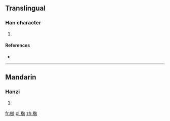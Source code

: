 ==Translingual==

===Han character===
{{Han char|rn=75|rad=木|as=11|sn=15|four=4591<sub>7</sub>|canj=木土土戈 (DGGI)}}

# {{defn|Han|sort=木11}}

====References====
* {{Han ref|kx=0548.050|dkj=15384|dj=0935.240|hdz=21272.090|uh=69F8|ud=27128|bh=E5CE|bd=58830}}

----

==Mandarin==

===Hanzi===
{{cmn-hanzi|pin=[[niè]] ([[nie4]]), [[zāo]] ([[zao1]])|wg=nieh<sup>4</sup>, tsao<sup>1</sup>}}

# {{defn|Mandarin|sort=木11}}

[[fr:槸]]
[[pl:槸]]
[[zh:槸]]